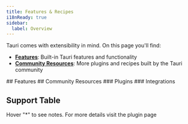 ```yaml
---
title: Features & Recipes
i18nReady: true
sidebar:
  label: Overview
---
```



Tauri comes with extensibility in mind. On this page you'll find:

- **[Features](#features)**: Built-in Tauri features and functionality
- **[Community Resources](#community-resources)**: More plugins and recipes built by the Tauri community

<Search>
  ## Features
  <FeaturesList />
  ## Community Resources
  <LinkCard
    title="Have something to share?"
    description="Open a pull request to show us your amazing resource."
    href="https://github.com/tauri-apps/awesome-tauri/pulls"
  />
  ### Plugins
  <AwesomeTauri section="plugins-no-official" />
  ### Integrations
  <AwesomeTauri section="integrations" />
</Search>

## Support Table

    
Hover "*" to see notes. For more details visit the plugin page

<TableCompatibility />
